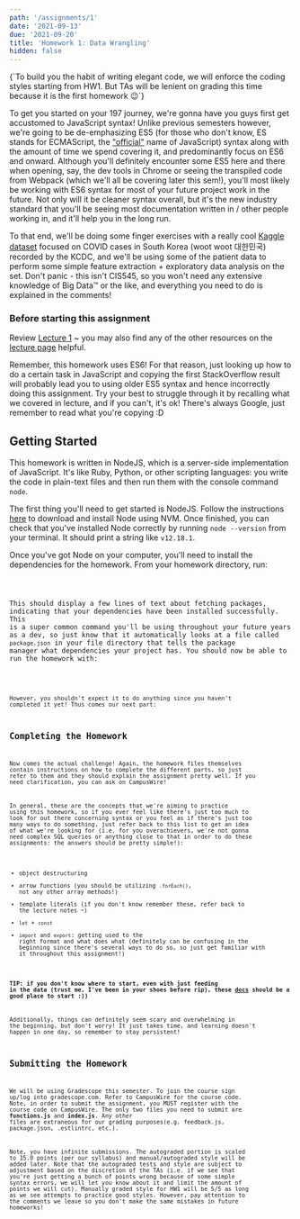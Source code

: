 ```yaml
---
path: '/assignments/1'
date: '2021-09-13'
due: '2021-09-20'
title: 'Homework 1: Data Wrangling'
hidden: false
---
```



<InfoMessage showIcon>
  {`To build you the habit of writing elegant code, we will enforce the coding styles starting from HW1. But TAs will be lenient on grading this time because it is the first homework 😉`}
</InfoMessage>

To get you started on your 197 journey, we're gonna have you guys first get accustomed to JavaScript syntax! Unlike previous semesters however, we're going to be de-emphasizing ES5 (for those who don't know, ES stands for ECMAScript, the ["official"](https://auth0.com/blog/a-brief-history-of-javascript/) name of JavaScript) syntax along with the amount of time we spend covering it, and predominantly focus on ES6 and onward. Although you'll definitely encounter some ES5 here and there when opening, say, the dev tools in Chrome or seeing the transpiled code from Webpack (which we'll all be covering later this sem!), you'll most likely be working with ES6 syntax for most of your future project work in the future. Not only will it be cleaner syntax overall, but it's the new industry standard that you'll be seeing most documentation written in / other people working in, and it'll help you in the long run.

To that end, we'll be doing some finger exercises with a really cool [Kaggle dataset](https://www.kaggle.com/kimjihoo/coronavirusdataset?select=PatientInfo.csv) focused on COVID cases in South Korea (woot woot 대한민국) recorded by the KCDC, and we'll be using some of the patient data to perform some simple feature extraction + exploratory data analysis on the set. Don't panic - this isn't CIS545, so you won't need any extensive knowledge of Big Data™ or the like, and everything you need to do is explained in the comments!

### Before starting this assignment

Review [Lecture 1](/lectures/1) ~ you may also find any of the other resources on the [lecture page](/lectures) helpful.

<WarningMessage showIcon>
  Remember, this homework uses ES6! For that reason, just looking up how to do a
  certain task in JavaScript and copying the first StackOverflow result will
  probably lead you to using older ES5 syntax and hence incorrectly doing this
  assignment. Try your best to struggle through it by recalling what we covered
  in lecture, and if you can't, it's ok! There's always Google, just remember to
  read what you're copying :D
</WarningMessage>

## Getting Started

This homework is written in NodeJS, which is a server-side implementation of JavaScript. It's like Ruby, Python, or other scripting languages: you write the code in plain-text files and then run them with the console command `node`.

The first thing you'll need to get started is NodeJS. Follow the instructions [here](/development) to download and install Node using NVM. Once finished, you can check that you've installed Node correctly by running `node --version` from your terminal. It should print a string like `v12.18.1`.

Once you've got Node on your computer, you'll need to install the dependencies for the homework. From your homework directory, run:

<Code code="npm install" />

This should display a few lines of text about fetching packages, indicating that your dependencies have been installed successfully. This is a super common command you'll be using throughout your future years as a dev, so just know that it automatically looks at a file called `package.json` in your file directory that tells the package manager what dependencies your project has. You should now be able to run the homework with:

<Code code="node index.js" />

However, you shouldn't expect it to do anything since you haven't completed it yet! Thus comes our next part:

## Completing the Homework

Now comes the actual challenge! Again, the homework files themselves contain instructions on how to complete the different parts, so just refer to them and they should explain the assignment pretty well. If you need clarification, you can ask on CampusWire!

In general, these are the concepts that we're aiming to practice using this homework, so if you ever feel like there's just too much to look for out there concerning syntax or you feel as if there's just too many ways to do something, just refer back to this list to get an idea of what we're looking for (i.e. for you overachievers, we're not gonna need complex SQL queries or anything close to that in order to do these assignments: the answers should be pretty simple!):

- object destructuring
- arrow functions (you should be utilizing `.forEach()`, not any other array methods!)
- template literals (if you don't know remember these, refer back to the lecture notes ~)
- `let` + `const`
- `import` and `export`: getting used to the right format and what does what (definitely can be confusing in the beginning since there's several ways to do so, so just get familiar with it throughout this assignment!)

**TIP: if you don't know where to start, even with just feeding in the data (trust me, I've been in your shoes before rip), these [docs](https://www.npmjs.com/package/csv-parser) should be a good place to start :))**

Additionally, things can definitely seem scary and overwhelming in the beginning, but don't worry! It just takes time, and learning doesn't happen in one day, so remember to stay persistent!

## Submitting the Homework

We will be using Gradescope this semester. To join the course sign up/log into gradescope.com. Refer to CampusWire for the course code. Note, in order to submit the assignment, you MUST register with the course code on CampusWire. The only two files you need to submit are **functions.js** and **index.js**. Any other files are extraneous for our grading purposes(e.g. feedback.js, package.json, .estlintrc, etc.).

Note, you have infinite submissions. The autograded portion is scaled to 15.0 points (per our syllabus) and manual/autograded style will be added later. Note that the autograded tests and style are subject to adjustment based on the discretion of the TAs (i.e. if we see that you're just getting a bunch of points wrong because of some simple syntax errors, we will let you know about it and limit the amount of points we will cut).
Manually graded style for HW1 will be 5/5 as long as we see attempts to practice good styles.
However, pay attention to the comments we leave so you don't make the same mistakes in future homeworks!
